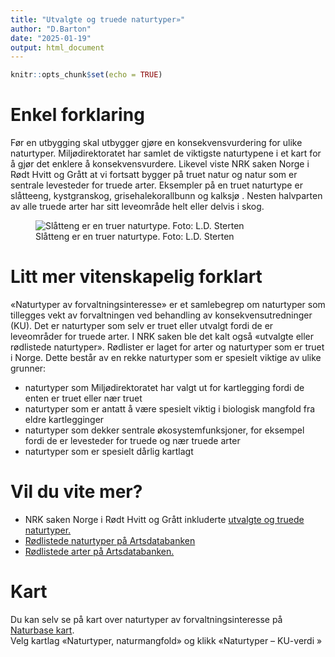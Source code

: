 ```yaml
---
title: "Utvalgte og truede naturtyper»"
author: "D.Barton"
date: "2025-01-19"
output: html_document
---
```


```r
knitr::opts_chunk$set(echo = TRUE)
```

# Enkel forklaring
Før en utbygging skal utbygger gjøre en konsekvensvurdering for ulike naturtyper.  Miljødirektoratet har samlet de viktigste naturtypene i et kart for å gjør det enklere å konsekvensvurdere.  Likevel viste NRK saken Norge i Rødt Hvitt og Grått at vi fortsatt bygger på truet natur og natur som er sentrale levesteder for truede arter. Eksempler på en truet naturtype er slåtteeng, kystgranskog, grisehalekorallbunn og kalksjø .  Nesten halvparten av alle truede arter har sitt leveområde helt eller delvis i skog. 

![Slåtteng er en truer naturtype. Foto: L.D. Sterten](layer_pictures/utv_trued_nattype.png)

# Litt mer vitenskapelig forklart
«Naturtyper av forvaltningsinteresse» er et samlebegrep om naturtyper som tillegges vekt av forvaltningen ved behandling av konsekvensutredninger (KU). Det er naturtyper som selv er truet eller utvalgt fordi de er leveområder for truede arter.   I NRK saken ble det kalt også «utvalgte eller rødlistede naturtyper».   Rødlister er laget for arter og naturtyper som er truet i Norge. Dette består av en rekke naturtyper som er spesielt viktige av ulike grunner:

* naturtyper som Miljødirektoratet har valgt ut for kartlegging fordi de enten er truet eller nær truet
* naturtyper som er antatt å være spesielt viktig i biologisk mangfold fra eldre kartlegginger 
* naturtyper som dekker sentrale økosystemfunksjoner, for eksempel fordi de er levesteder for truede og nær truede arter 
* naturtyper som er spesielt dårlig kartlagt 

# Vil du vite mer?
* NRK saken Norge i Rødt Hvitt og Grått inkluderte [utvalgte og truede naturtyper.](https://www.nrk.no/dokumentar/xl/nrk-avslorer_-44.000-inngrep-i-norsk-natur-pa-fem-ar-1.16573560)
* [Rødlistede naturtyper på Artsdatabanken](https://www.artsdatabanken.no/rodlistefornaturtyper )
* [Rødlistede arter på Artsdatabanken.](https://artsdatabanken.no/lister/rodlisteforarter/2021/)

# Kart
Du kan selv se på kart over naturtyper av forvaltningsinteresse på [Naturbase kart](https://geocortex02.miljodirektoratet.no/vertigisstudio/web/?app=a3a09afee5c24c459c53a9a9ff0915f1).  
Velg kartlag «Naturtyper, naturmangfold» og klikk «Naturtyper – KU-verdi »



